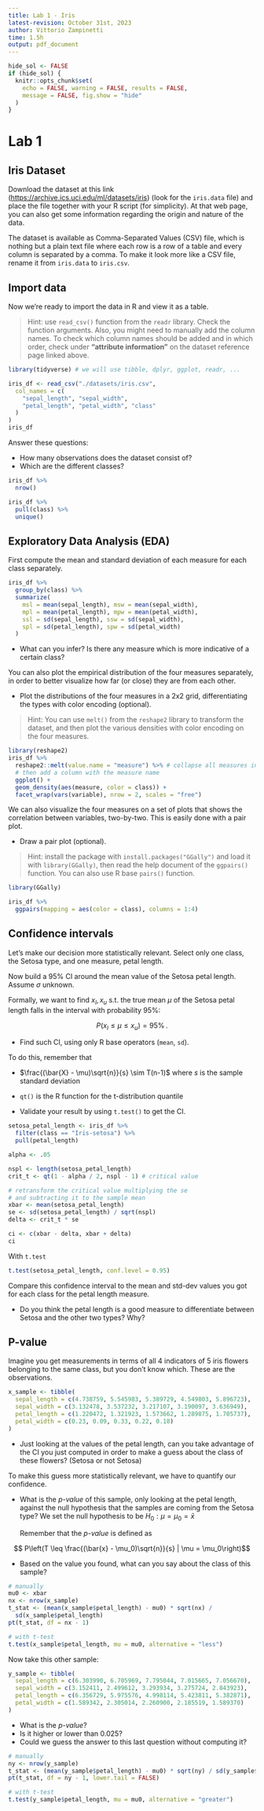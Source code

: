 ```yaml
---
title: Lab 1 - Iris
latest-revision: October 31st, 2023
author: Vittorio Zampinetti
time: 1.5h
output: pdf_document
---
```


```r
hide_sol <- FALSE
if (hide_sol) {
  knitr::opts_chunk$set(
    echo = FALSE, warning = FALSE, results = FALSE,
    message = FALSE, fig.show = "hide"
  )
}
```
# Lab 1

## Iris Dataset

Download the dataset at this link ([https://archive.ics.uci.edu/ml/datasets/iris](https://archive.ics.uci.edu/ml/datasets/iris))
(look for the `iris.data` file) and place the file together with your R script (for simplicity).
At that web page, you can also get some information regarding the origin and
nature of the data.

The dataset is available as Comma-Separated Values (CSV) file, which is nothing
but a plain text file where each row is a row of a table and every column is separated
by a comma. To make it look more like a CSV file, rename it from `iris.data` to `iris.csv`.

## Import data

Now we're ready to import the data in R and view it as a table.

> Hint: use `read_csv()` function from the `readr` library. Check
the function arguments. Also, you might need to manually add the column names. 
To check which column names should be added and in which order,
check under **"attribute information"** on the dataset reference page linked above.

```r
library(tidyverse) # we will use tibble, dplyr, ggplot, readr, ...
```

```r
iris_df <- read_csv("./datasets/iris.csv",
  col_names = c(
    "sepal_length", "sepal_width",
    "petal_length", "petal_width", "class"
  )
)
iris_df
```

Answer these questions:

- How many observations does the dataset consist of?
- Which are the different classes?

```r
iris_df %>%
  nrow()

iris_df %>%
  pull(class) %>%
  unique()
```

## Exploratory Data Analysis (EDA)

First compute the mean and standard deviation of each measure for each
class separately.

```r
iris_df %>%
  group_by(class) %>%
  summarize(
    msl = mean(sepal_length), msw = mean(sepal_width),
    mpl = mean(petal_length), mpw = mean(petal_width),
    ssl = sd(sepal_length), ssw = sd(sepal_width),
    spl = sd(petal_length), spw = sd(petal_width)
  )
```
[//]: # TODO: maybe save this dataframe and use the statistics
[//]: # to generate synthetic data as in the lab1 script datagen

- What can you infer? Is there any measure which is more indicative of a certain class?

You can also plot the empirical distribution of the four measures
separately, in order to better visualize how far (or close) they
are from each other.

- Plot the distributions of the four measures in a 2x2
  grid, differentiating the types with color encoding (optional).

> Hint: You can use `melt()` from the `reshape2` library to 
transform the dataset, and then plot the various densities with
color encoding on the four measures.

```r
library(reshape2)
iris_df %>%
  reshape2::melt(value.name = "measure") %>% # collapse all measures in one col
  # then add a column with the measure name
  ggplot() +
  geom_density(aes(measure, color = class)) +
  facet_wrap(vars(variable), nrow = 2, scales = "free")
```

We can also visualize the four measures on a set of plots that shows
the correlation between variables, two-by-two. This is easily
done with a pair plot.

- Draw a pair plot (optional).

> Hint: install the package with `install.packages("GGally")` and load it with `library(GGally)`, then
read the help document of the `ggpairs()` function. You can also use R base `pairs()` function.

```r
library(GGally)

iris_df %>%
  ggpairs(mapping = aes(color = class), columns = 1:4)
```

## Confidence intervals

Let's make our decision more statistically relevant.
Select only one class, the Setosa type, and one measure, petal length.

Now build a 95% CI around the mean value of the Setosa petal length.
Assume $\sigma$ unknown.

Formally, we want to find $x_l, x_u$ s.t. the true mean $\mu$
of the Setosa petal length falls in the interval with probability 95%:

$$
P(x_l \leq \mu \leq x_u) = 95\%\,.
$$

- Find such CI, using only R base operators (`mean`, `sd`).

To do this, remember that

- $\frac{(\bar{X} - \mu)\sqrt{n}}{s} \sim T(n-1)$ where $s$ is the sample standard deviation
- `qt()` is the R function for the t-distribution quantile

- Validate your result by using `t.test()` to get the CI.

```r
setosa_petal_length <- iris_df %>%
  filter(class == "Iris-setosa") %>%
  pull(petal_length)

alpha <- .05

nspl <- length(setosa_petal_length)
crit_t <- qt(1 - alpha / 2, nspl - 1) # critical value

# retransform the critical value multiplying the se
# and subtracting it to the sample mean
xbar <- mean(setosa_petal_length)
se <- sd(setosa_petal_length) / sqrt(nspl)
delta <- crit_t * se

ci <- c(xbar - delta, xbar + delta)
ci
```

With `t.test`

```r
t.test(setosa_petal_length, conf.level = 0.95)
```

Compare this confidence interval to the mean and std-dev
values you got for each class for the petal length measure.

- Do you think the petal length is a good measure to 
  differentiate between Setosa and the other two types? Why?

## P-value

Imagine you get measurements in terms of all 4 indicators of
5 iris flowers belonging to the same class, but you don't know
which. These are the observations.

```r
x_sample <- tibble(
  sepal_length = c(4.738759, 5.545983, 5.389729, 4.549803, 5.896723),
  sepal_width = c(3.132478, 3.537232, 3.217107, 3.190097, 3.636949),
  petal_length = c(1.220472, 1.321923, 1.573662, 1.289875, 1.705737),
  petal_width = c(0.23, 0.09, 0.33, 0.22, 0.18)
)
```

- Just looking at the values of the petal length,
  can you take advantage of the CI you just computed
  in order to make a guess about the class of these flowers? 
  (Setosa or not Setosa)
  
To make this guess more statistically relevant, we have
to quantify our confidence.

- What is the *p-value* of this sample, only looking at the 
  petal length, against the null hypothesis that the
  samples are coming from the Setosa type? We set the null
  hypothesis to be $H_0: \mu = \mu_0 = \bar{x}$

  Remember that the *p-value* is defined as

$$ P\left(T \leq \frac{(\bar{x} - \mu_0)\sqrt{n}}{s} | \mu = \mu_0\right)$$

- Based on the value you found, what can you say
  about the class of this sample?

```r
# manually
mu0 <- xbar
nx <- nrow(x_sample)
t_stat <- (mean(x_sample$petal_length) - mu0) * sqrt(nx) /
  sd(x_sample$petal_length)
pt(t_stat, df = nx - 1)

# with t-test
t.test(x_sample$petal_length, mu = mu0, alternative = "less")
```

Now take this other sample:

```r
y_sample <- tibble(
  sepal_length = c(6.303990, 6.705969, 7.795044, 7.015665, 7.056670),
  sepal_width = c(3.152411, 2.499612, 3.293934, 3.275724, 2.843923),
  petal_length = c(6.356729, 5.975576, 4.998114, 5.423811, 5.382871),
  petal_width = c(1.589342, 2.305014, 2.260900, 2.185519, 1.589370)
)
```

- What is the *p-value*?
- Is it higher or lower than 0.025?
- Could we guess the answer to this last question
  without computing it?

```r
# manually
ny <- nrow(y_sample)
t_stat <- (mean(y_sample$petal_length) - mu0) * sqrt(ny) / sd(y_sample$petal_length)
pt(t_stat, df = ny - 1, lower.tail = FALSE)

# with t-test
t.test(y_sample$petal_length, mu = mu0, alternative = "greater")
```

